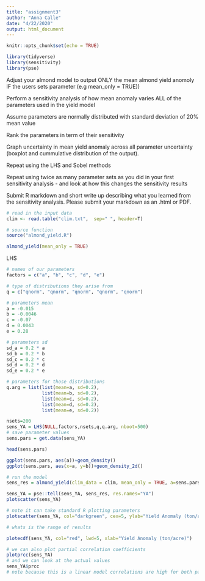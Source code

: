 ```yaml
---
title: "assignment3"
author: "Anna Calle"
date: "4/22/2020"
output: html_document
---
```


```r
knitr::opts_chunk$set(echo = TRUE)

library(tidyverse)
library(sensitivity)
library(pse)
```

Adjust your almond model to output ONLY the mean almond yield anomoly IF the users sets parameter (e.g mean_only = TRUE))

Perform a sensitivity analysis of how mean anomaly varies ALL of the parameters used in the yield model  

Assume parameters are normally distributed with standard deviation of 20% mean value

Rank the parameters in term of their sensitivity

Graph uncertainty in mean yield anomaly across all parameter uncertainty (boxplot and cummulative distribution of the output).

Repeat using the LHS and Sobel methods

Repeat using twice as many parameter sets as you did in your first sensitivity analysis - and look at how this changes the sensitivity results

Submit R markdown and short write up describing what you learned from the sensitivity analysis. Please submit your markdown as an .html or PDF. 

```r
# read in the input data
clim <- read.table("clim.txt",  sep=" ", header=T)

# source function
source("almond_yield.R")

almond_yield(mean_only = TRUE)
```


LHS
```r
# names of our parameters
factors = c("a", "b", "c", "d", "e")

# type of distributions they arise from
q = c("qnorm", "qnorm", "qnorm", "qnorm", "qnorm")

# parameters mean
a = -0.015
b = -0.0046
c = -0.07
d = 0.0043
e = 0.28

# parameters sd
sd_a = 0.2 * a
sd_b = 0.2 * b
sd_c = 0.2 * c
sd_d = 0.2 * d
sd_e = 0.2 * e

# parameters for those distributions
q.arg = list(list(mean=a, sd=0.2),
             list(mean=b, sd=0.2),
             list(mean=c, sd=0.2),
             list(mean=d, sd=0.2),
             list(mean=e, sd=0.2))

nsets=200
sens_YA = LHS(NULL,factors,nsets,q,q.arg, nboot=500)
# save parameter values
sens.pars = get.data(sens_YA)

head(sens.pars)

ggplot(sens.pars, aes(a))+geom_density()
ggplot(sens.pars, aes(x=a, y=b))+geom_density_2d()

```

```r

# run the model
sens_res = almond_yield(clim_data = clim, mean_only = TRUE, a=sens.pars$a, b=sens.pars$b, c=sens.pars$c, d=sens.pars$d, e=sens.pars$e)

sens_YA = pse::tell(sens_YA, sens_res, res.names="YA")
plotscatter(sens_YA)

# note it can take standard R plotting parameters
plotscatter(sens_YA, col="darkgreen", cex=5, ylab="Yield Anomaly (ton/acre)")

# whats is the range of results

plotecdf(sens_YA, col="red", lwd=5, xlab="Yield Anomaly (ton/acre)")

# we can also plot partial correlation coefficients
plotprcc(sens_YA)
# and we can look at the actual values
sens_YA$prcc
# note because this is a linear model correlations are high for both parameters - and similar

```






